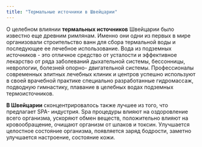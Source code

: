 ```yaml
---
title: "Термальные источники в Швейцарии"
---
```


О целебном влиянии **термальных источников** Швейцарии было известно еще древним
римлянам. Именно они одни из первых в мире организовали строительство ванн для
сбора термальной воды и последующее ее лечебное использование. Вода из подземных
источников - это отличное средство от усталости и эффективное лекарство от ряда
заболеваний дыхательной системы, бессонницы, неврологии, болезней опорно-
двигательной системы. Профессионалы современных элитных лечебных клиник и
центров успешно используют в своей врачебной практике специально разработанные
гидромассаж, подводную гимнастику, плавание в целебных водах подземных
термоисточников.

**В Швейцарии** сконцентрировалось также лучшее из того, что предлагает SPA-
индустрия. Spa процедуры влияют на оздоровление всего организма, ускоряют обмен
веществ, положительно влияют на кровообращение, очищают организм от шлаков и
токсин. Улучшается целостное состояние организма, появляется заряд бодрости,
заметно улучшается настроение, состояние кожи.
